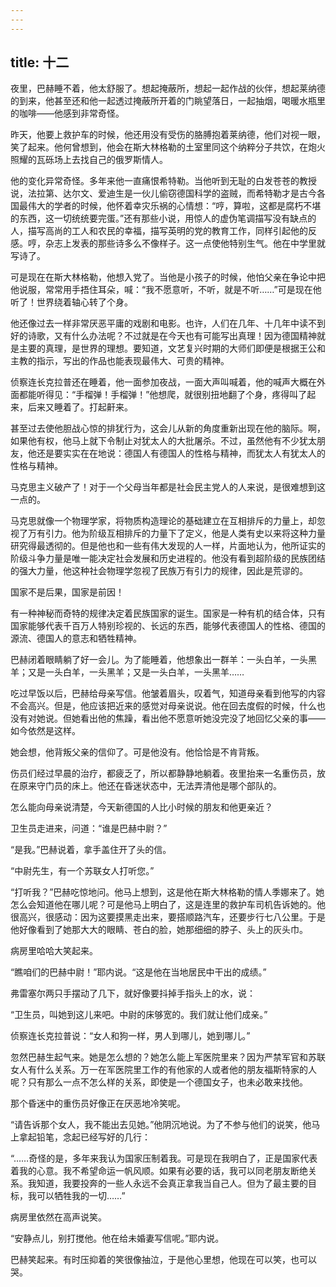```yaml
---
---
---
```

title: 十二
---



夜里，巴赫睡不着，他太舒服了。想起掩蔽所，想起一起作战的伙伴，想起莱纳德的到来，他甚至还和他一起透过掩蔽所开着的门眺望落日，一起抽烟，喝暖水瓶里的咖啡——他感到非常奇怪。

昨天，他要上救护车的时候，他还用没有受伤的胳膊抱着莱纳德，他们对视一眼，笑了起来。他何曾想到，他会在斯大林格勒的土室里同这个纳粹分子共饮，在炮火照耀的瓦砾场上去找自己的俄罗斯情人。

他的变化异常奇怪。多年来他一直痛恨希特勒。当他听到无耻的白发苍苍的教授说，法拉第、达尔文、爱迪生是一伙儿偷窃德国科学的盗贼，而希特勒才是古今各国最伟大的学者的时候，他怀着幸灾乐祸的心情想：“哼，算啦，这都是腐朽不堪的东西，这一切统统要完蛋。”还有那些小说，用惊人的虚伪笔调描写没有缺点的人，描写高尚的工人和农民的幸福，描写英明的党的教育工作，同样引起他的反感。哼，杂志上发表的那些诗多么不像样子。这一点使他特别生气。他在中学里就写诗了。

可是现在在斯大林格勒，他想入党了。当他是小孩子的时候，他怕父亲在争论中把他说服，常常用手捂住耳朵，喊：“我不愿意听，不听，就是不听……”可是现在他听了！世界绕着轴心转了个身。

他还像过去一样非常厌恶平庸的戏剧和电影。也许，人们在几年、十几年中读不到好的诗歌，又有什么办法呢？不过就是在今天也有可能写出真理！因为德国精神就是主要的真理，是世界的理想。要知道，文艺复兴时期的大师们即便是根据王公和主教的指示，写出的作品也能表现最伟大、可贵的精神。

侦察连长克拉普还在睡着，他一面参加夜战，一面大声叫喊着，他的喊声大概在外面都能听得见：“手榴弹！手榴弹！”他想爬，就很别扭地翻了个身，疼得叫了起来，后来又睡着了。打起鼾来。

甚至过去使他胆战心惊的排犹行为，这会儿从新的角度重新出现在他的脑际。啊，如果他有权，他马上就下令制止对犹太人的大批屠杀。不过，虽然他有不少犹太朋友，他还是要实实在在地说：德国人有德国人的性格与精神，而犹太人有犹太人的性格与精神。

马克思主义破产了！对于一个父母当年都是社会民主党人的人来说，是很难想到这一点的。

马克思就像一个物理学家，将物质构造理论的基础建立在互相排斥的力量上，却忽视了万有引力。他为阶级互相排斥的力量下了定义，他是人类有史以来将这种力量研究得最透彻的。但是他也和一些有伟大发现的人一样，片面地认为，他所证实的阶级斗争力量是唯一能决定社会发展和历史进程的。他没有看到超阶级的民族团结的强大力量，他这种社会物理学忽视了民族万有引力的规律，因此是荒谬的。

国家不是后果，国家是前因！

有一种神秘而奇特的规律决定着民族国家的诞生。国家是一种有机的结合体，只有国家能够代表千百万人特别珍视的、长远的东西，能够代表德国人的性格、德国的源流、德国人的意志和牺牲精神。

巴赫闭着眼睛躺了好一会儿。为了能睡着，他想象出一群羊：一头白羊，一头黑羊；又是一头白羊，一头黑羊；又是一头白羊，一头黑羊……

吃过早饭以后，巴赫给母亲写信。他皱着眉头，叹着气，知道母亲看到他写的内容不会高兴。但是，他应该把近来的感觉对母亲说说。他在回去度假的时候，什么也没有对她说。但她看出他的焦躁，看出他不愿意听她没完没了地回忆父亲的事——如今依然是这样。

她会想，他背叛父亲的信仰了。可是他没有。他恰恰是不肯背叛。

伤员们经过早晨的治疗，都疲乏了，所以都静静地躺着。夜里抬来一名重伤员，放在原来守门员的床上。他还在昏迷状态中，无法弄清他是哪个部队的。

怎么能向母亲说清楚，今天新德国的人比小时候的朋友和他更亲近？

卫生员走进来，问道：“谁是巴赫中尉？”

“是我。”巴赫说着，拿手盖住开了头的信。

“中尉先生，有一个苏联女人打听您。”

“打听我？”巴赫吃惊地问。他马上想到，这是他在斯大林格勒的情人季娜来了。她怎么会知道他在哪儿呢？可是他马上明白了，这是连里的救护车司机告诉她的。他很高兴，很感动：因为这要摸黑走出来，要搭顺路汽车，还要步行七八公里。于是他好像看到了她那大大的眼睛、苍白的脸，她那细细的脖子、头上的灰头巾。

病房里哈哈大笑起来。

“瞧咱们的巴赫中尉！”耶内说。“这是他在当地居民中干出的成绩。”

弗雷塞尔两只手摆动了几下，就好像要抖掉手指头上的水，说：

“卫生员，叫她到这儿来吧。中尉的床够宽的。我们就让他们成亲。”

侦察连长克拉普说：“女人和狗一样，男人到哪儿，她到哪儿。”

忽然巴赫生起气来。她是怎么想的？她怎么能上军医院里来？因为严禁军官和苏联女人有什么关系。万一在军医院里工作的有他家的人或者他的朋友福斯特家的人呢？只有那么一点不怎么样的关系，即使是一个德国女子，也未必敢来找他。

那个昏迷中的重伤员好像正在厌恶地冷笑呢。

“请告诉那个女人，我不能出去见她。”他阴沉地说。为了不参与他们的说笑，他马上拿起铅笔，念起已经写好的几行：

“……奇怪的是，多年来我认为国家压制着我。可是现在我明白了，正是国家代表着我的心意。我不希望命运一帆风顺。如果有必要的话，我可以同老朋友断绝关系。我知道，我要投奔的一些人永远不会真正拿我当自己人。但为了最主要的目标，我可以牺牲我的一切……”

病房里依然在高声说笑。

“安静点儿，别打搅他。他在给未婚妻写信呢。”耶内说。

巴赫笑起来。有时压抑着的笑很像抽泣，于是他心里想，他现在可以笑，也可以哭。